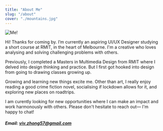 ```yaml
---
title: "About Me"
slug: "/about"
cover: "./mountains.jpg"
---
```


![Me!](./Viv_Zhong.jpeg "ME")



Hi! Thanks for coming by. I’m currently an aspiring UI/UX Designer studying a short course at RMIT, in the heart of Melbourne. I'm a creative who loves analysing and solving challenging problems with others. 

Previously, I completed a Masters in Multimedia Design from RMIT where I delved into design thinking and practice. But I first got hooked into design from going to drawing classes growing up.

Growing and learning new things excite me. Other than art, I really enjoy reading a good crime fiction novel, socialising if lockdown allows for it, and exploring new places on roadtrips. 

I am curently looking for new opportunities where I can make an impact and work harmonously with others. Please don't hesitate to reach out— I'm happy to chat!



##### Email: viv.zhong57@gmail.com